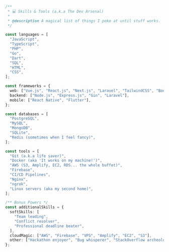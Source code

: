 ```ts
/**
 * 💻 Skills & Tools (a.k.a The Dev Arsenal)
 *
 * @description A magical list of things I poke at until stuff works.
 */

const languages = [
  "JavaScript",
  "TypeScript",
  "PHP",
  "Go",
  "Dart",
  "SQL",
  "HTML",
  "CSS",
];

const frameworks = {
  web: ["Vue.js", "React.js", "Next.js", "Laravel", "TailwindCSS", "Bootstrap"],
  backend: ["Node.js", "Express.js", "Gin", "Laravel"],
  mobile: ["React Native", "Flutter"],
};

const databases = [
  "PostgreSQL",
  "MySQL",
  "MongoDB",
  "SQLite",
  "Redis (sometimes when I feel fancy)",
];

const tools = [
  "Git (a.k.a life saver)",
  "Docker (aka 'It works on my machine!')",
  "AWS (S3, Amplify, EC2, RDS... the whole buffet)",
  "Firebase",
  "CI/CD Pipelines",
  "Nginx",
  "ngrok",
  "Linux servers (aka my second home)",
];

/** Bonus Powers */
const additionalSkills = {
  softSkills: [
    "Team leading",
    "Conflict resolver",
    "Professional deadline beater",
  ],
  cloudMagic: ["AWS", "Firebase", "VPS", "Amplify", "EC2", "S3"],
  other: ["Hackathon enjoyer", "Bug whisperer", "StackOverflow archeologist"],
};
```
